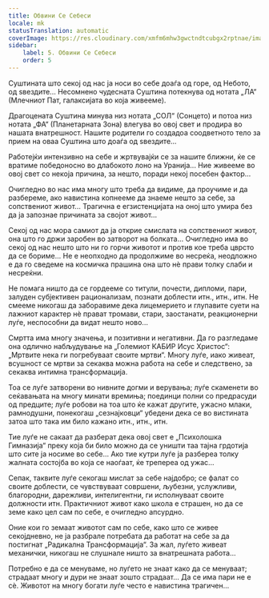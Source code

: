 ```yaml
---
title: Обвини Се Себеси
locale: mk
statusTranslation: automatic
coverImage: https://res.cloudinary.com/xmfm6mhw3gwctndtcubgx2rptnae/image/upload/v1740468922/small_cover_tratado_de_psicologia_revolucionaria_a4c0dca4e0.webp
sidebar:
    label: 5. Обвини Се Себеси
    order: 5
---
```

Суштината што секој од нас ја носи во себе доаѓа од горе, од Небото, од ѕвездите... Несомнено чудесната Суштина потекнува од нотата „ЛА“ (Млечниот Пат, галаксијата во која живееме).

Драгоцената Суштина минува низ нотата „СОЛ“ (Сонцето) и потоа низ нотата „ФА“ (Планетарната Зона) влегува во овој свет и продира во нашата внатрешност. Нашите родители го создадоа соодветното тело за прием на оваа Суштина што доаѓа од ѕвездите...

Работејќи интензивно на себе и жртвувајќи се за нашите ближни, ќе се вратиме победоносно во длабокото лоно на Уранија... Ние живееме во овој свет со некоја причина, за нешто, поради некој посебен фактор...

Очигледно во нас има многу што треба да видиме, да проучиме и да разбереме, ако навистина копнееме да знаеме нешто за себе, за сопствениот живот... Трагична е егзистенцијата на оној што умира без да ја запознае причината за својот живот...

Секој од нас мора самиот да ја открие смислата на сопствениот живот, она што го држи заробен во затворот на болката... Очигледно има во секој од нас нешто што ни го горчи животот и против кое треба цврсто да се бориме... Не е неопходно да продолжиме во несреќа, неодложно е да го сведеме на космичка прашина она што нè прави толку слаби и несреќни.

Не помага ништо да се гордееме со титули, почести, дипломи, пари, залуден субјективен рационализам, познати доблести итн., итн., итн. Не смееме никогаш да заборавиме дека лицемерието и глупавите суети на лажниот карактер нè прават тромави, стари, заостанати, реакционерни луѓе, неспособни да видат нешто ново...

Смртта има многу значења, и позитивни и негативни. Да го разгледаме она одлично набљудување на „Големиот КАБИР Исус Христос“: „Мртвите нека ги погребуваат своите мртви“. Многу луѓе, иако живеат, всушност се мртви за секаква можна работа на себе и следствено, за секаква интимна трансформација.

Тоа се луѓе затворени во нивните догми и верувања; луѓе скаменети во сеќавањата на многу минати времиња; поединци полни со предрасуди од предците; луѓе робови на тоа што ќе кажат другите, ужасно млаки, рамнодушни, понекогаш „сезнајковци“ убедени дека се во вистината затоа што така им било кажано итн., итн., итн.

Тие луѓе не сакаат да разберат дека овој свет е „Психолошка Гимназија“ преку која би било можно да се уништи таа тајна грдотија што сите ја носиме во себе... Ако тие кутри луѓе ја разбереа толку жалната состојба во која се наоѓаат, ќе трепереа од ужас...

Сепак, таквите луѓе секогаш мислат за себе најдобро; се фалат со своите доблести, се чувствуваат совршени, љубезни, услужливи, благородни, дарежливи, интелигентни, ги исполнуваат своите должности итн. Практичниот живот како школа е страшен, но да се земе како цел сам по себе, е очигледно апсурдно.

Оние кои го земаат животот сам по себе, како што се живее секојдневно, не ја разбрале потребата да работат на себе за да постигнат „Радикална Трансформација“. За жал, луѓето живеат механички, никогаш не слушнале ништо за внатрешната работа...

Потребно е да се менуваме, но луѓето не знаат како да се менуваат; страдаат многу и дури не знаат зошто страдаат... Да се има пари не е сè. Животот на многу богати луѓе често е навистина трагичен...

